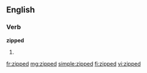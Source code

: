 ==English==

===Verb===
'''zipped'''

# {{past of|zip}}

[[fr:zipped]]
[[mg:zipped]]
[[simple:zipped]]
[[fi:zipped]]
[[vi:zipped]]